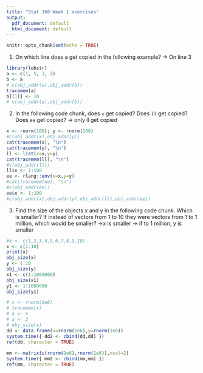 ```yaml
---
title: "Stat 360 Week 1 exercises"
output:
  pdf_document: default
  html_document: default
---
```


```r
knitr::opts_chunk$set(echo = TRUE)
```


1. On which line does a get copied in the following example?
-> On line 3
```r
library(lobstr)
a <- c(1, 5, 3, 2)
b <- a
# c(obj_addr(a),obj_addr(b))
tracemem(a)
b[[1]] <- 10
# c(obj_addr(a),obj_addr(b))
```

2. In the following code chunk, does `x` get copied? Does `ll` get copied? Does  `ee` get copied?
-> only ll get copied
```r
x <- rnorm(100); y <- rnorm(100)
#c(obj_addr(x),obj_addr(y))
cat(tracemem(x), "\n")
cat(tracemem(y), "\n")
ll <- list(x=x,y=y)
cat(tracemem(ll), "\n")
#c(obj_addr(ll))
ll$x <- 1:100
ee <- rlang::env(x=x,y=y)
#cat(tracemem(ee), "\n")
#c(obj_addr(ee))
ee$x <- 1:100
#c(obj_addr(x),obj_addr(y),obj_addr(ll),obj_addr(ee))
```

3. Find the size of the objects x and y in the following code chunk.
Which is smaller? If instead of vectors from 1 to 10 they were vectors
from 1 to 1 million, which would be smaller?
->x is smaller
-> if to 1 million, y is smaller
```r
#x <- c(1,2,3,4,5,6,7,8,9,10)
x <- c(1:10)
print(x)
obj_size(x)
y <- 1:10
obj_size(y)
x1 <- c(1:1000000)
obj_size(x1)
y1 <- 1:1000000
obj_size(y1)
```
```r
# x <- rnorm(1e6)
# tracemem(x)
# a <- x
# a <- 2
# obj_size(x)
dd <- data.frame(x=rnorm(1e6),y=rnorm(1e6))
system.time({ dd2 <- cbind(dd,dd) })
ref(dd, character = TRUE)
    
mm <- matrix(c(rnorm(1e6),rnorm(1e6)),ncol=2)
system.time({ mm2 <- cbind(mm,mm) })
ref(mm, character = TRUE)
  
```